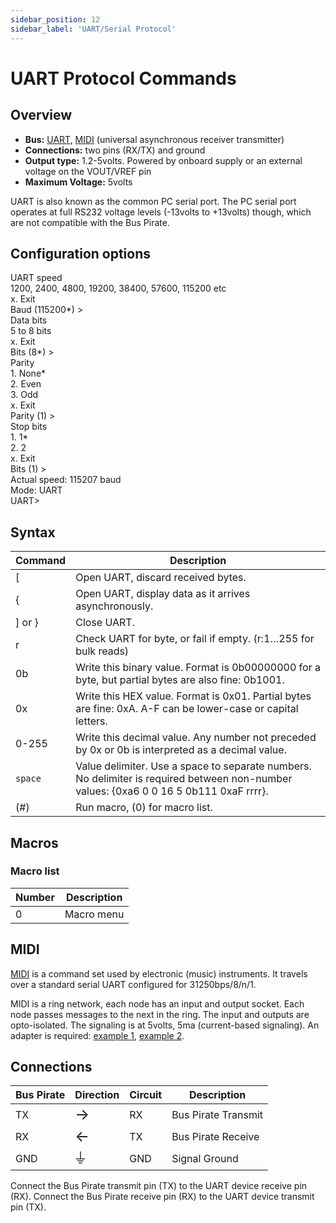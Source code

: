 ```yaml
---
sidebar_position: 12
sidebar_label: 'UART/Serial Protocol'
---
```


# UART Protocol Commands

## Overview

-   **Bus:** [UART](http://en.wikipedia.org/wiki/Serial_uart),
    [MIDI](http://en.wikipedia.org/wiki/Musical_Instrument_Digital_Interface)
    (universal asynchronous receiver transmitter)
-   **Connections:** two pins (RX/TX) and ground
-   **Output type:** 1.2-5volts. Powered by onboard supply or an external voltage on the VOUT/VREF pin
-   **Maximum Voltage:** 5volts

UART is also known as the common PC serial port. The PC serial port
operates at full RS232 voltage levels (-13volts to +13volts) though,
which are not compatible with the Bus Pirate.

## Configuration options

<BrowserWindow>
<span className="bp-info">UART speed</span><br/>
 1200, 2400, 4800, 19200, 38400, 57600, 115200 etc<br/>
 x. <span className="bp-info">Exit</span><br/>
<span className="bp-prompt">Baud (</span>115200*<span className="bp-prompt">) ></span> <br/>
<span className="bp-info">Data bits</span><br/>
 5 to 8 bits<br/>
 x. <span className="bp-info">Exit</span><br/>
<span className="bp-prompt">Bits (</span>8*<span className="bp-prompt">) ></span> <br/>
<span className="bp-info">Parity</span><br/>
 1. <span className="bp-info">None*</span><br/>
 2. <span className="bp-info">Even</span><br/>
 3. <span className="bp-info">Odd</span><br/>
 x. <span className="bp-info">Exit</span><br/>
<span className="bp-prompt">Parity (</span>1<span className="bp-prompt">) ></span> <br/>
<span className="bp-info">Stop bits</span><br/>
 1. <span className="bp-info">1*</span><br/>
 2. <span className="bp-info">2</span><br/>
 x. <span className="bp-info">Exit</span><br/>
<span className="bp-prompt">Bits (</span>1<span className="bp-prompt">) ></span> <br/>
<span className="bp-info">Actual speed: 115207 baud</span><br/>
<span className="bp-info">Mode:</span> UART<br/>
<span className="bp-prompt">UART></span> <br/>
</BrowserWindow>

## Syntax

|Command| Description  |
|---------|-------|
| [      | Open UART, discard received bytes. |
| {       | Open UART, display data as it arrives asynchronously. |
| \] or } | Close UART.  |
| r       | Check UART for byte, or fail if empty. (r:1…255 for bulk reads) |
| 0b      | Write this binary value. Format is 0b00000000 for a byte, but partial bytes are also fine: 0b1001.|
| 0x      | Write this HEX value. Format is 0x01. Partial bytes are fine: 0xA. A-F can be lower-case or capital letters. |
| 0-255   | Write this decimal value. Any number not preceded by 0x or 0b is interpreted as a decimal value. |
| ```space```| Value delimiter. Use a space to separate numbers. No delimiter is required between non-number values: {0xa6 0 0 16 5 0b111 0xaF rrrr}. |
| \(#\)   | Run macro, (0) for macro list. |

## Macros

### Macro list

|Number|Description|
|-----|---------------------------------|
| 0   | Macro menu                                                                                                 |

<!--

| 1   | Transparent UART bridge. Reset to exit.                                                                    |
| 2   | Live raw UART monitor. Any key exits. [More](http://dangerousprototypes.com/2009/10/19/uart-mode-updates/) |
| 3   | Transparent UART bridge with flow control.                                                                 |

### Transparent UART bridge

UART>(1)**<<<macro 1, transparent UART bridge** UART bridge.
Space continues, anything else exits. Reset to exit. The
transparent UART mode *macro (1)* creates a simple serial->USB bridge.
The only way to exit this mode is to reset the Bus Pirate hardware.

Buffer overrun errors that occur during bridge mode are automatically
cleared so that data continues as normal (firmware v3.0+). The MODE LED
will turn off to alert you of the buffer overrun error.

**Macro (3)** is a second UART bridge mode that includes the CTS and RTS
flow control signals. CTS is on the CS pin (PIC input from external
circuit is passed to FTDI USB->serial chip). RTS is on the CLOCK pin
(PIC output mirrors output from FTDI chip).

Note that the Bus Pirate serial port UART facing the computer (the one
that connects to the USB->serial converter chip and sends text to your
computer) is NOT adjusted to the same speed as the UART bridge. The
USB-side serial port UART will continue to operate at the default
setting (115200bps) unless adjusted with the 'b' menu.

If you use the UART bridge with a computer program that opens the
virtual serial port at a different baud rate, say 9600bps, the exchange
will be garbled because the Bus Pirate expects 115200bps input from the
computer. Adjust the computer-side serial speed first with the 'b' menu,
then start the serial bridge at the desired speed.

### Live UART monitor

UART>(2)**<<<macro 2, UART monitor** Raw UART input. Space to
exit. UART> The UART monitor macro (2) shows a live display of
UART input as raw byte values without any type of formatting. Press any
key to exit the live monitor. This mode works best with a terminal that
can display raw byte values in a variety of formats.

This macro is like the transparent UART macro (1) but without
transmission abilities, and it can be exited with a key press. It’s
useful for monitoring high-speed UART input that causes buffer overrun
errors in other modes.
-->
## MIDI

[MIDI](http://en.wikipedia.org/wiki/Musical_Instrument_Digital_Interface)
is a command set used by electronic (music) instruments. It travels over
a standard serial UART configured for 31250bps/8/n/1.

MIDI is a ring network, each node has an input and output socket. Each
node passes messages to the next in the ring. The input and outputs are
opto-isolated. The signaling is at 5volts, 5ma (current-based
signaling). An adapter is required: [example
1](http://www.compuphase.com/electronics/midi_rs232.htm), [example
2](http://www.midi.org/techspecs/electrispec.php).

## Connections
| Bus Pirate | Direction                     | Circuit | Description   |
|------------|--------------------------|---------|---------------|
| TX       | <font size="+2">→</font> | RX    | Bus Pirate Transmit   |
| RX        | <font size="+2">←</font> | TX     | Bus Pirate Receive  |
| GND        | <font size="+2">⏚</font> | GND     | Signal Ground |

Connect the Bus Pirate transmit pin (TX) to the UART device receive
pin (RX). Connect the Bus Pirate receive pin (RX) to the UART
device transmit pin (TX).

<!--

For macros and modes with flow control: CTS is on the CS pin (PIC input
from external circuit is passed to FTDI USB->serial chip). RTS is on the
CLOCK pin (PIC output mirrors output from FTDI chip).
-->
